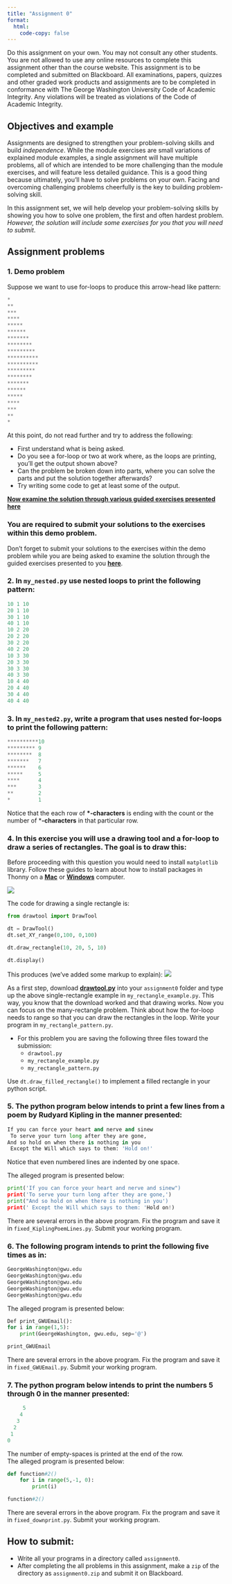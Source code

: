 ```yaml
---
title: "Assignment 0"
format:
  html:
    code-copy: false
---
```


<html>
<head>
    <style>
        body {
            -webkit-user-select: none; /* Safari */
            -moz-user-select: none; /* Firefox */
            -ms-user-select: none; /* IE10+/Edge */
            user-select: none; /* Standard */
        }
    </style>
</head>
<body>

<!-- <div class="breadcrumbs">
  <a href="../../../index.qmd">Home</a> &raquo;
  <a href="">Unit 0</a> &raquo;
  <span class="current-page">Assignment 0</span>
</div> -->

::: {.callout-warning}
Do this assignment on your own. You may not consult any other students. You are not allowed to use any online resources to complete this assignment other than the course website. This assignment is to be completed and submitted on Blackboard. All examinations, papers, quizzes and other graded work products and assignments are to be completed in conformance with The George Washington University Code of Academic Integrity. Any violations will be treated as violations of the Code of Academic Integrity.
:::

## Objectives and example
Assignments are designed to strengthen your problem-solving skills and build <em>independence</em>. While the module exercises are small variations of explained module examples, a single assignment will have multiple problems, all of which are intended to be more challenging than the module exercises, and will feature less detailed guidance. This is a good thing because ultimately, you'll have to solve problems on your own. Facing and overcoming challenging problems cheerfully is the key to building problem-solving skill.

::: {.callout-tip title="Tip"}
In this assignment set, we will help develop your problem-solving skills by showing you how to solve one problem, the first and often hardest problem. <em>However, the solution will include some exercises for you that you will need to submit</em>.
:::

## Assignment problems

### 1. Demo problem
Suppose we want to use for-loops to produce this arrow-head like pattern:
```python
*
**
***
****
*****
******
*******
********
*********
**********
**********
*********
********
*******
******
*****
****
***
**
*
```
At this point, do not read further and try to address the following:

- First understand what is being asked.
- Do you see a for-loop or two at work where, as the loops are printing, you'll get the output shown above?
- Can the problem be broken down into parts, where you can solve the parts and put the solution together afterwards?
- Try writing some code to get at least some of the output.

[**Now examine the solution through various guided exercises presented here**](./assignment0-solution.qmd)

::: {.callout-tip}
### You are required to submit your solutions to the **exercises** within this demo problem.
Don't forget to submit your solutions to the exercises within the demo problem while you are being asked to examine the solution through the guided exercises presented to you [**here**](assignment0-solution.qmd).
:::

### 2. In `my_nested.py` use nested loops to print the following pattern:
```python
10 1 10
20 1 10
30 1 10
40 1 10
10 2 20
20 2 20
30 2 20
40 2 20
10 3 30
20 3 30
30 3 30
40 3 30
10 4 40
20 4 40
30 4 40
40 4 40
```

### 3. In `my_nested2.py`, write a program that uses nested for-loops to print the following pattern:

```python
**********10
********* 9
********  8
*******   7
******    6
*****     5
****      4
***       3
**        2
*         1
```

Notice that the each row of **\*-characters** is ending with the count or the number of ***-characters** in that particular row.

### 4. In this exercise you will use a drawing tool and a for-loop to draw a series of rectangles. The goal is to draw this:

:::{.callout-tip}
Before proceeding with this question you would need to install `matplotlib` library. Follow these guides to learn about how to install packages in Thonny on a [**Mac**](../guides/thonny-mac-matplotlib.qmd) or [**Windows**](../guides/thonny-win-matplotlib.qmd) computer.
:::

![](../../../media/units/unit0/assignment0/Figure_Assign0Prob4.png)

The code for drawing a single rectangle is:
```python
from drawtool import DrawTool 

dt = DrawTool()
dt.set_XY_range(0,100, 0,100)

dt.draw_rectangle(10, 20, 5, 10)

dt.display()
```
This produces (we've added some markup to explain):
![](../../../media/units/unit0/assignment0/FigureExplan_Assign0Prob4.png)

As a first step, download <a href="../../../media/useful/drawtool.py" download>**drawtool.py**</a> into your `assignment0` folder and type up the above single-rectangle example in `my_rectangle_example.py`. This way, you know that the download worked and that drawing works. Now you can focus on the many-rectangle problem. Think about how the for-loop needs to range so that you can draw the rectangles in the loop. Write your program in `my_rectangle_pattern.py`.

- For this problem you are saving the following three files toward the submission:
  - `drawtool.py`
  - `my_rectangle_example.py`
  - `my_rectangle_pattern.py`

:::{.callout-tip}
Use `dt.draw_filled_rectangle()` to implement a filled rectangle in your python script.
:::

### 5. The python program below intends to print a few lines from a poem by Rudyard Kipling in the manner presented:

```python
If you can force your heart and nerve and sinew
 To serve your turn long after they are gone,   
And so hold on when there is nothing in you
 Except the Will which says to them: 'Hold on!'
```
Notice that even numbered lines are indented by one space.

The alleged program is presented below:
```python
print('If you can force your heart and nerve and sinew")
print('To serve your turn long after they are gone,')   
print("And so hold on when there is nothing in you')
print(' Except the Will which says to them: 'Hold on!)
```
There are several errors in the above program. Fix the program and save it in `fixed_KiplingPoemLines.py`. Submit your working program.

### 6. The following program intends to print the following five times as in:

  ```python
GeorgeWashington@gwu.edu
GeorgeWashington@gwu.edu
GeorgeWashington@gwu.edu
GeorgeWashington@gwu.edu
GeorgeWashington@gwu.edu
```

The alleged program is presented below:
```python
Def print_GWUEmail():
for i in range(1,5):
    print(GeorgeWashington, gwu.edu, sep='@')

print_GWUEmail
```
There are several errors in the above program. Fix the program and save it in `fixed_GWUEmail.py`. Submit your working program.

### 7. The python program below intends to print the numbers 5 through 0 in the manner presented:
```python
     5
    4
   3
  2
 1
0
```
The number of empty-spaces is printed at the end of the row.  
The alleged program is presented below:
```python
def function#2()
    for i in range(5,-1, 0):
        print(i)

function#2()
```
There are several errors in the above program. Fix the program and save it in `fixed_downprint.py`. Submit your working program.

<!-- ### 8. In each assignment, we will include a sometimes whimsical, sometimes serious non-coding exploration to encourage creativity and curiousity. For this assignment, in your `assignment1.pdf`, make a cartoon that makes light of "frustration with computers". You can use a simple drawing tool, or find images that are copyright-free (please include the link to images/cartoons). Make sure the caption is <em>original</em> (this is the whole point). We'll post some of the funniest ones. -->

:::{.callout-warning}
## How to submit:
- Write all your programs in a directory called `assignment0`.
- After completing the all problems in this assignment, make a `zip` of the directory as `assignment0.zip` and submit it on Blackboard.
:::
</body>
</html>